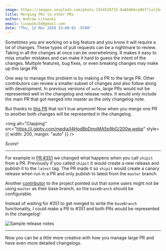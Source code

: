 ```yaml
---
image: https://images.unsplash.com/photo-1554520735-0a6b8b6ce8b7?ixlib=rb-1.2.1&q=80&fm=jpg&crop=entropy&cs=tinysrgb&w=1200&h=600&fit=crop&ixid=eyJhcHBfaWQiOjF9
title: Merging PRs to other PRs
author: Andrew Lisowski
email: lisowski54@gmail.com
date: "Thu, 12 Mar 2020 23:00:02 -0700"
---
```


Sometimes you are working on a big feature and you know it will require a lot of changes. These types of pull requests can be a nightmare to review. Taking in all the changes at once can be overwhelming. It makes it easy to miss smaller mistakes and can make it hard to guess the intent of the changes. Multiple features, bug fixes, or even breaking changes may make up this large PR.

One way to manage this problem is by making a PR to the large PR. Other contributors can review a smaller subset of changes and also follow along with development. In previous versions of `auto`, large PRs would not be represented well in the changelog and release notes. It would only include the main PR that got merged into master as the only changelog note.

But thanks to [this PR](https://github.com/intuit/auto/pull/359) that isn't true anymore! Now when you merge one PR to another both changes will be represented in the changelog.

<img
  alt="Clapping"
  src="https://i.giphy.com/media/l4HodBpDmoMA5p9bG/200w.webp"
  style={{ width: 200, margin: "auto" }}
/>

<div style={{ textAlign:'center'}}>

_Score!_

</div>

---

For example in [PR #351](https://github.com/intuit/auto/pull/351) we changed what happens when you call `shipit` from a PR. Previously if you called `shipit` it would create a new release and publish it to the `latest` tag. The PR made it so `shipit` would create a canary release when run in a PR and only publish to latest from the `master` branch.

Another [contributor](https://github.com/zephraph) to the project pointed out that some users might not be using `master` as their base branch, so the `baseBranch` should be configurable.

Instead of waiting for #351 to get merged to write the `baseBranch` functionality, I could make a PR to #351 and both PRs would be represented in the changelog!

![Sample release notes](../images/pr-to-pr.png)

---

Now you can be a little more creative with how you manage large PR and have even more detailed changelogs.
